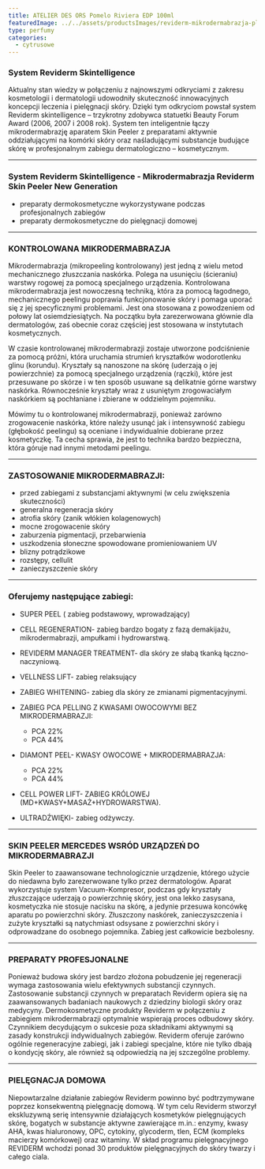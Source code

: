 ```yaml
---
title: ATELIER DES ORS Pomelo Riviera EDP 100ml
featuredImage: ../../assets/productsImages/reviderm-mikrodermabrazja-plus-dermokosmetyki.jpg
type: perfumy
categories:
  - cytrusowe
---
```


### System Reviderm Skintelligence

Aktualny stan wiedzy w połączeniu z najnowszymi odkryciami z zakresu kosmetologii i dermatologii udowodniły skuteczność innowacyjnych koncepcji leczenia i pielęgnacji skóry. Dzięki tym odkryciom powstał system Reviderm skintelligence – trzykrotny zdobywca statuetki Beauty Forum Award (2006, 2007 i 2008 rok). System ten inteligentnie łączy mikrodermabrazję aparatem Skin Peeler z preparatami aktywnie oddziałującymi na komórki skóry oraz naśladującymi substancje budujące skórę w profesjonalnym zabiegu dermatologiczno – kosmetycznym.

---

### System Reviderm Skintelligence - Mikrodermabrazja Reviderm Skin Peeler New Generation

- preparaty dermokosmetyczne wykorzystywane podczas profesjonalnych zabiegów
- preparaty dermokosmetyczne do pielęgnacji domowej

---

### KONTROLOWANA MIKRODERMABRAZJA

Mikrodermabrazja (mikropeeling kontrolowany) jest jedną z wielu metod mechanicznego złuszczania naskórka. Polega na usunięciu (ścieraniu) warstwy rogowej za pomocą specjalnego urządzenia. Kontrolowana mikrodermabrazja jest nowoczesną techniką, która za pomocą łagodnego, mechanicznego peelingu poprawia funkcjonowanie skóry i pomaga uporać się z jej specyficznymi problemami. Jest ona stosowana z powodzeniem od połowy lat osiemdziesiątych. Na początku była zarezerwowana głównie dla dermatologów, zaś obecnie coraz częściej jest stosowana w instytutach kosmetycznych.

W czasie kontrolowanej mikrodermabrazji zostaje utworzone podciśnienie za pomocą próżni, która uruchamia strumień kryształków wodorotlenku glinu (korundu). Kryształy są nanoszone na skórę (uderzają o jej powierzchnie) za pomocą specjalnego urządzenia (rączki), które jest przesuwane po skórze i w ten sposób usuwane są delikatnie górne warstwy naskórka. Równocześnie kryształy wraz z usuniętym zrogowaciałym naskórkiem są pochłaniane i zbierane w oddzielnym pojemniku.

Mówimy tu o kontrolowanej mikrodermabrazji, ponieważ zarówno zrogowacenie naskórka, które należy usunąć jak i intensywność zabiegu (głębokość peelingu) są oceniane i indywidualnie dobierane przez kosmetyczkę. Ta cecha sprawia, że jest to technika bardzo bezpieczna, która góruje nad innymi metodami peelingu.

---

### ZASTOSOWANIE MIKRODERMABRAZJI:

- przed zabiegami z substancjami aktywnymi (w celu zwiększenia skuteczności)
- generalna regeneracja skóry
- atrofia skóry (zanik włókien kolagenowych)
- mocne zrogowacenie skóry
- zaburzenia pigmentacji, przebarwienia
- uszkodzenia słoneczne spowodowane promieniowaniem UV
- blizny potrądzikowe
- rozstępy, cellulit
- zanieczyszczenie skóry

---

### Oferujemy następujące zabiegi:

- SUPER PEEL ( zabieg podstawowy, wprowadzający)
- CELL REGENERATION- zabieg bardzo bogaty z fazą demakijażu, mikrodermabrazji, ampułkami i hydrowarstwą.
- REVIDERM MANAGER TREATMENT- dla skóry ze słabą tkanką łączno-naczyniową.
- VELLNESS LIFT- zabieg relaksujący
- ZABIEG WHITENING- zabieg dla skóry ze zmianami pigmentacyjnymi.
- ZABIEG PCA PELLING Z KWASAMI OWOCOWYMI BEZ MIKRODERMABRAZJI:

  - PCA 22%
  - PCA 44%

- DIAMONT PEEL- KWASY OWOCOWE + MIKRODERMABRAZJA:

  - PCA 22%
  - PCA 44%

- CELL POWER LIFT- ZABIEG KRÓLOWEJ (MD+KWASY+MASAŻ+HYDROWARSTWA).
- ULTRADŹWIĘKI- zabieg odżywczy.

---

### SKIN PEELER MERCEDES WSRÓD URZĄDZEŃ DO MIKRODERMABRAZJI

Skin Peeler to zaawansowane technologicznie urządzenie, którego użycie do niedawna było zarezerwowane tylko przez dermatologów. Aparat wykorzystuje system Vacuum-Kompresor, podczas gdy kryształy złuszczające uderzają o powierzchnię skóry, jest ona lekko zasysana, kosmetyczka nie stosuje nacisku na skórę, a jedynie przesuwa koncówkę aparatu po powierzchni skóry. Złuszczony naskórek, zanieczyszczenia i zużyte kryształki są natychmiast odsysane z powierzchni skóry i odprowadzane do osobnego pojemnika. Zabieg jest całkowicie bezbolesny.

---

### PREPARATY PROFESJONALNE

Ponieważ budowa skóry jest bardzo złożona pobudzenie jej regeneracji wymaga zastosowania wielu efektywnych substancji czynnych. Zastosowanie substancji czynnych w preparatach Reviderm opiera się na zaawansowanych badaniach naukowych z dziedziny biologii skóry oraz medycyny. Dermokosmetyczne produkty Reviderm w połączeniu z zabiegiem mikrodermabrazji optymalnie wspierają proces odbudowy skóry. Czynnikiem decydującym o sukcesie poza składnikami aktywnymi są zasady konstrukcji indywidualnych zabiegów. Reviderm oferuje zarówno ogólnie regeneracyjne zabiegi, jak i zabiegi specjalne, które nie tylko dbają o kondycję skóry, ale również są odpowiedzią na jej szczególne problemy.

---

### PIELĘGNACJA DOMOWA

Niepowtarzalne działanie zabiegów Reviderm powinno być podtrzymywane poprzez konsekwentną pielęgnację domową. W tym celu Reviderm stworzył ekskluzywną serię intensywnie działających kosmetyków pielęgnujących skórę, bogatych w substancje aktywne zawierające m.in.: enzymy, kwasy AHA, kwas hialuronowy, OPC, cytokiny, glycoderm, tlen, ECM (kompleks macierzy komórkowej) oraz witaminy. W skład programu pielęgnacyjnego REVIDERM wchodzi ponad 30 produktów pielęgnacyjnych do skóry twarzy i całego ciala.
